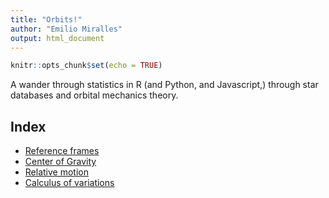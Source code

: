 ```yaml
---
title: "Orbits!"
author: "Emilio Miralles"
output: html_document
---
```


```r
knitr::opts_chunk$set(echo = TRUE)
```

A wander through statistics in R (and Python, and Javascript,) through star databases and orbital mechanics theory.

## Index

- [Reference frames](./orbits.html)
- [Center of Gravity](./orbits2.html)
- [Relative motion](./relative.html)
- [Calculus of variations](./landau.html)
